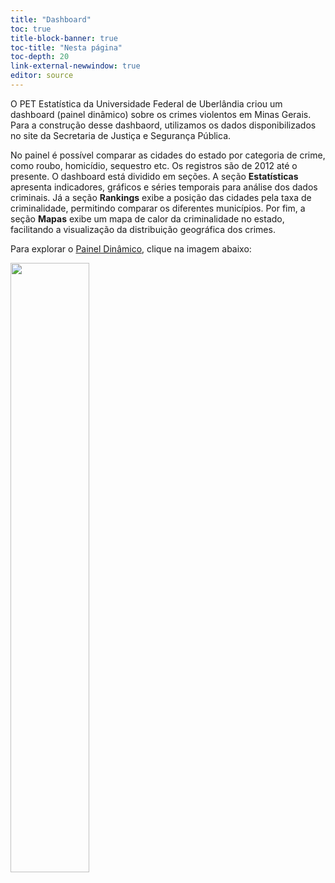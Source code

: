 ```yaml
---
title: "Dashboard"
toc: true
title-block-banner: true
toc-title: "Nesta página"
toc-depth: 20
link-external-newwindow: true
editor: source
---
```


O PET Estatística da Universidade Federal de Uberlândia criou um dashboard (painel dinâmico) sobre os crimes violentos em Minas Gerais. Para a construção desse dashbaord, utilizamos os dados disponibilizados no site da Secretaria de Justiça e Segurança Pública.

No painel é possível comparar as cidades do estado por categoria de crime, como roubo, homicídio, sequestro etc. Os registros são de 2012 até o presente. O dashboard está dividido em seções. A seção **Estatísticas** apresenta indicadores, gráficos e séries temporais para análise dos dados criminais. Já a seção **Rankings** exibe a posição das cidades pela taxa de criminalidade, permitindo comparar os diferentes municípios. Por fim, a seção **Mapas** exibe um mapa de calor da criminalidade no estado, facilitando a visualização da distribuição geográfica dos crimes.

Para explorar o [Painel Dinâmico](https://pet-estatistica-ufu.shinyapps.io/crimes-mg/), clique na imagem abaixo:

[![](images/capa-dashboard.jpeg){width="50%" fig-align="center"}](https://pet-estatistica-ufu.shinyapps.io/crimes-mg/)


